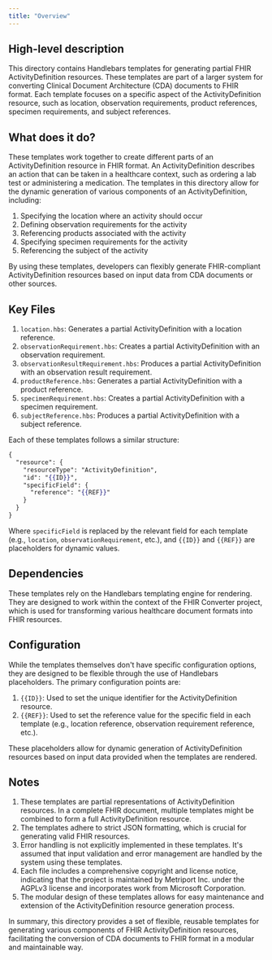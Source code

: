 ```yaml
---
title: "Overview"
---
```


## High-level description
This directory contains Handlebars templates for generating partial FHIR ActivityDefinition resources. These templates are part of a larger system for converting Clinical Document Architecture (CDA) documents to FHIR format. Each template focuses on a specific aspect of the ActivityDefinition resource, such as location, observation requirements, product references, specimen requirements, and subject references.

## What does it do?
These templates work together to create different parts of an ActivityDefinition resource in FHIR format. An ActivityDefinition describes an action that can be taken in a healthcare context, such as ordering a lab test or administering a medication. The templates in this directory allow for the dynamic generation of various components of an ActivityDefinition, including:

1. Specifying the location where an activity should occur
2. Defining observation requirements for the activity
3. Referencing products associated with the activity
4. Specifying specimen requirements for the activity
5. Referencing the subject of the activity

By using these templates, developers can flexibly generate FHIR-compliant ActivityDefinition resources based on input data from CDA documents or other sources.

## Key Files
1. `location.hbs`: Generates a partial ActivityDefinition with a location reference.
2. `observationRequirement.hbs`: Creates a partial ActivityDefinition with an observation requirement.
3. `observationResultRequirement.hbs`: Produces a partial ActivityDefinition with an observation result requirement.
4. `productReference.hbs`: Generates a partial ActivityDefinition with a product reference.
5. `specimenRequirement.hbs`: Creates a partial ActivityDefinition with a specimen requirement.
6. `subjectReference.hbs`: Produces a partial ActivityDefinition with a subject reference.

Each of these templates follows a similar structure:

```handlebars
{
  "resource": {
    "resourceType": "ActivityDefinition",
    "id": "{{ID}}",
    "specificField": {
      "reference": "{{REF}}"
    }
  }
}
```

Where `specificField` is replaced by the relevant field for each template (e.g., `location`, `observationRequirement`, etc.), and `{{ID}}` and `{{REF}}` are placeholders for dynamic values.

## Dependencies
These templates rely on the Handlebars templating engine for rendering. They are designed to work within the context of the FHIR Converter project, which is used for transforming various healthcare document formats into FHIR resources.

## Configuration
While the templates themselves don't have specific configuration options, they are designed to be flexible through the use of Handlebars placeholders. The primary configuration points are:

1. `{{ID}}`: Used to set the unique identifier for the ActivityDefinition resource.
2. `{{REF}}`: Used to set the reference value for the specific field in each template (e.g., location reference, observation requirement reference, etc.).

These placeholders allow for dynamic generation of ActivityDefinition resources based on input data provided when the templates are rendered.

## Notes
1. These templates are partial representations of ActivityDefinition resources. In a complete FHIR document, multiple templates might be combined to form a full ActivityDefinition resource.
2. The templates adhere to strict JSON formatting, which is crucial for generating valid FHIR resources.
3. Error handling is not explicitly implemented in these templates. It's assumed that input validation and error management are handled by the system using these templates.
4. Each file includes a comprehensive copyright and license notice, indicating that the project is maintained by Metriport Inc. under the AGPLv3 license and incorporates work from Microsoft Corporation.
5. The modular design of these templates allows for easy maintenance and extension of the ActivityDefinition resource generation process.

In summary, this directory provides a set of flexible, reusable templates for generating various components of FHIR ActivityDefinition resources, facilitating the conversion of CDA documents to FHIR format in a modular and maintainable way.